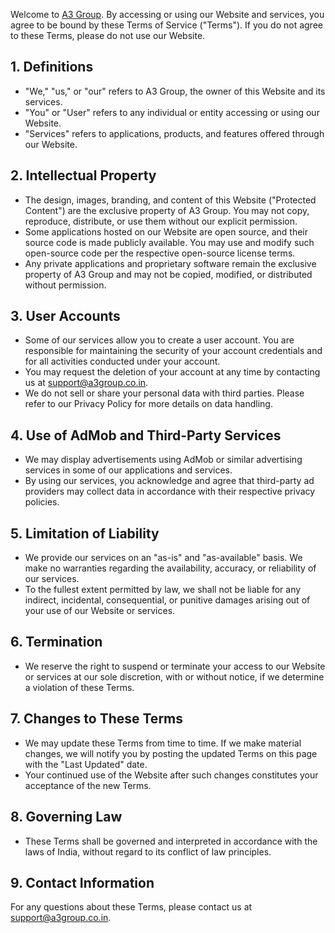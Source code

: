 Welcome to [A3 Group](https://a3group.co.in/). By accessing or using our Website and services, you agree to be bound by these Terms of Service ("Terms"). If you do not agree to these Terms, please do not use our Website.

## **1. Definitions**

- "We," "us," or "our" refers to A3 Group, the owner of this Website and its services.
- "You" or "User" refers to any individual or entity accessing or using our Website.
- "Services" refers to applications, products, and features offered through our Website.

## **2. Intellectual Property**

- The design, images, branding, and content of this Website ("Protected Content") are the exclusive property of A3 Group. You may not copy, reproduce, distribute, or use them without our explicit permission.
- Some applications hosted on our Website are open source, and their source code is made publicly available. You may use and modify such open-source code per the respective open-source license terms.
- Any private applications and proprietary software remain the exclusive property of A3 Group and may not be copied, modified, or distributed without permission.

## **3. User Accounts**

- Some of our services allow you to create a user account. You are responsible for maintaining the security of your account credentials and for all activities conducted under your account.
- You may request the deletion of your account at any time by contacting us at [support@a3group.co.in](mailto:support@a3group.co.in).
- We do not sell or share your personal data with third parties. Please refer to our Privacy Policy for more details on data handling.

## **4. Use of AdMob and Third-Party Services**

- We may display advertisements using AdMob or similar advertising services in some of our applications and services.
- By using our services, you acknowledge and agree that third-party ad providers may collect data in accordance with their respective privacy policies.

## **5. Limitation of Liability**

- We provide our services on an "as-is" and "as-available" basis. We make no warranties regarding the availability, accuracy, or reliability of our services.
- To the fullest extent permitted by law, we shall not be liable for any indirect, incidental, consequential, or punitive damages arising out of your use of our Website or services.

## **6. Termination**

- We reserve the right to suspend or terminate your access to our Website or services at our sole discretion, with or without notice, if we determine a violation of these Terms.

## **7. Changes to These Terms**

- We may update these Terms from time to time. If we make material changes, we will notify you by posting the updated Terms on this page with the "Last Updated" date.
- Your continued use of the Website after such changes constitutes your acceptance of the new Terms.

## **8. Governing Law**

- These Terms shall be governed and interpreted in accordance with the laws of India, without regard to its conflict of law principles.

## **9. Contact Information**

For any questions about these Terms, please contact us at [support@a3group.co.in](mailto:support@a3group.co.in).
